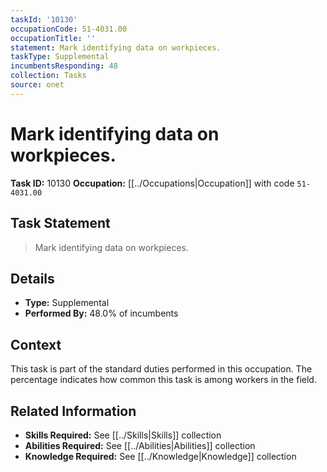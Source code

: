 ```yaml
---
taskId: '10130'
occupationCode: 51-4031.00
occupationTitle: ''
statement: Mark identifying data on workpieces.
taskType: Supplemental
incumbentsResponding: 48
collection: Tasks
source: onet
---
```

# Mark identifying data on workpieces.

**Task ID:** 10130
**Occupation:** [[../Occupations|Occupation]] with code `51-4031.00`

## Task Statement

> Mark identifying data on workpieces.

## Details

- **Type:** Supplemental
- **Performed By:** 48.0% of incumbents

## Context

This task is part of the standard duties performed in this occupation. The percentage indicates how common this task is among workers in the field.

## Related Information

- **Skills Required:** See [[../Skills|Skills]] collection
- **Abilities Required:** See [[../Abilities|Abilities]] collection
- **Knowledge Required:** See [[../Knowledge|Knowledge]] collection
